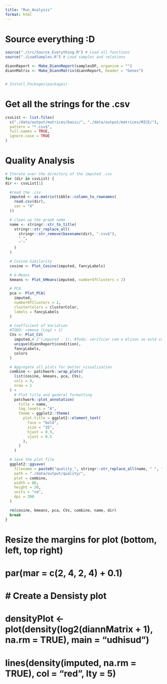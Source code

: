 ```yaml
---
title: "Run_Analysis"
format: html
---
```


# Source everything :D
```r
source("./src/Source_Everything.R") # Load all functions
source("./LoadSamples.R") # Load samples and relations

diannReport <- Make_DiannReport(samplesDF, organism = "")
diannMatrix <- Make_DiannMatrix(diannReport, header = "Genes")


# Install_Packages(packages)
```

# Get all the strings for the .csv
```r
csvList <- list.files(
  c("./data/output/matrices/basic/", "./data/output/matrices/MICE/"),
  pattern = "*.csv$",
  full.names = TRUE,
  ignore.case = TRUE
)
```


# Quality Analysis
```r
# Iterate over the directory of the imputed .csv
for (dir in csvList) {
dir <- csvList[1]

  #read the .csv
  imputed <- as.matrix(tibble::column_to_rownames(
    read.csv(dir),
    var = "X"
  ))

  # clean up the graph name
  name <- stringr::str_to_title(
    stringr::str_replace_all(
      stringr::str_remove(basename(dir), ".csv$"),
      "_",
      " "
    )
  )

  # Cosine Similarity
  cosine <- Plot_Cosine(imputed, fancyLabels)

  # k-Means
  kmeans <- Plot_kMeans(imputed, numberOfClusters = 2)

  # PCA
  pca <- Plot_PCA(
    imputed,
    numberOfClusters = 2,
    clusterColors = clusterColor,
    labels = fancyLabels
  )

  # Coefficient of Variation
  #TODO: remove (Log2 + 1)
  CVs <- Plot_CV(
    imputed,# 2^(imputed - 1), #Todo: verificar com o Alison se está certo
    unique(diannReport$condition),
    fancyLabels,
    colors
  )

  # Aggregate all plots for better visualization
  combine <- patchwork::wrap_plots(
    list(cosine, kmeans, pca, CVs),
    cols = 4,
    nrow = 1
  ) +
    # Plot title and general formatting
    patchwork::plot_annotation(
      title = name,
      tag_levels = "A",
      theme = ggplot2::theme(
        plot.title = ggplot2::element_text(
          face = "bold",
          size = "35",
          hjust = 0.5,
          vjust = 0.5
        ),
      )
    )

  # Save the plot file
  ggplot2::ggsave(
    filename = paste0("quality_", stringr::str_replace_all(name, " ", "_"), ".png"),
    path = "./data/output/quality/",
    plot = combine,
    width = 80,
    height = 30,
    units = "cm",
    dpi = 300
  )

  rm(cosine, kmeans, pca, CVs, combine, name, dir)
  break
}
```


# Resize the margins for plot (bottom, left, top right)
# par(mar = c(2, 4, 2, 4) + 0.1)

# # Create a Densisty plot
# densityPlot <- plot(density(log2(diannMatrix + 1), na.rm = TRUE), main = "udhisud")
# lines(density(imputed, na.rm = TRUE), col = "red", lty = 5)


